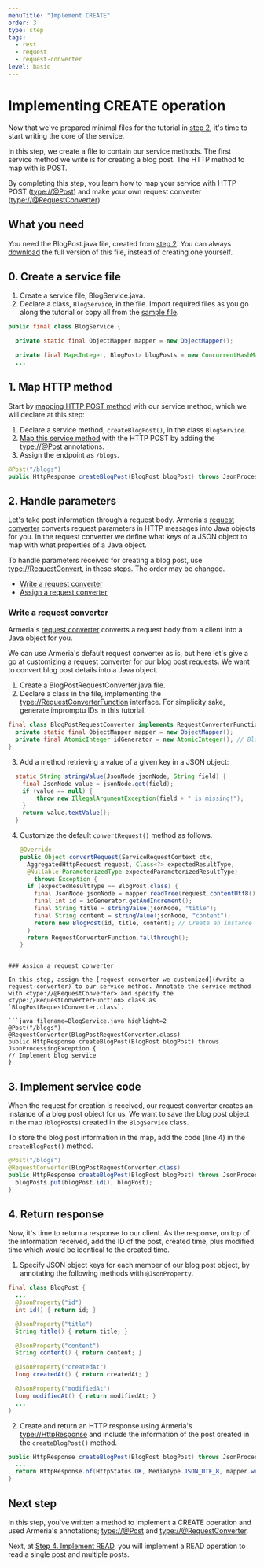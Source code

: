 ```yaml
---
menuTitle: "Implement CREATE"
order: 3
type: step
tags:
  - rest
  - request
  - request-converter
level: basic
---
```


# Implementing CREATE operation

Now that we've prepared minimal files for the tutorial in [step 2](./tutorial-blog-rest-step2), it's time to start writing the core of the service.

<TutorialSteps current={3} />

In this step, we create a file to contain our service methods. The first service method we write is for creating a blog post. The HTTP method to map with is POST.

By completing this step, you learn how to map your service with HTTP POST (<type://@Post>) and make your own request converter (<type://@RequestConverter>).

## What you need

You need the BlogPost.java file, created from [step 2](./tutorial-blog-rest-step2). You can always [download](https://github.com/line/armeria-examples/blob/master/rest-api-annotated-service/src/main/java/example/armeria/server/blog/BlogPost.java) the full version of this file, instead of creating one yourself.

## 0. Create a service file

1. Create a service file, BlogService.java.
2. Declare a class, `BlogService`, in the file. Import required files as you go along the tutorial or copy all from the [sample file](https://github.com/line/armeria-examples/blob/master/rest-api-annotated-service/src/main/java/example/armeria/server/blog/BlogService.java).
  ```java filename=BlogService.java
  public final class BlogService {

    private static final ObjectMapper mapper = new ObjectMapper();

    private final Map<Integer, BlogPost> blogPosts = new ConcurrentHashMap<>();
    ...
  ```

## 1. Map HTTP method

Start by [mapping HTTP POST method](/docs/server-annotated-service#mapping-http-service-methods) with our service method, which we will declare at this step:

1. Declare a service method, `createBlogPost()`, in the class `BlogService`.
2. [Map this service method](/docs/server-annotated-service#mapping-http-service-methods) with the HTTP POST by adding the <type://@Post> annotations.
3. Assign the endpoint as `/blogs`.

```java filename=BlogService.java highlight=1
@Post("/blogs")
public HttpResponse createBlogPost(BlogPost blogPost) throws JsonProcessingException {}
```

## 2. Handle parameters

Let's take post information through a request body. Armeria's [request converter](/docs/server-annotated-service#converting-an-http-request-to-a-java-object) converts request parameters in HTTP messages into Java objects for you. In the request converter we define what keys of a JSON object to map with what properties of a Java object.

To handle parameters received for creating a blog post, use <type://RequestConvert>, in these steps. The order may be changed.

- [Write a request converter](#write-a-request-converter)
- [Assign a request converter](#assign-a-request-converter)

### Write a request converter

Armeria's [request converter](../docs/server-annotated-service#converting-an-http-request-to-a-java-object) converts a request body from a client into a Java object for you.

We can use Armeria's default request converter as is, but here let's give a go at customizing a request converter for our blog post requests. We want to convert blog post details into a Java object.

1. Create a BlogPostRequestConverter.java file.
2. Declare a class in the file, implementing the <type://RequestConverterFunction> interface. For simplicity sake, generate impromptu IDs in this tutorial.
  ```java filename=BlogRequestConverter.java
  final class BlogPostRequestConverter implements RequestConverterFunction {
    private static final ObjectMapper mapper = new ObjectMapper();
    private final AtomicInteger idGenerator = new AtomicInteger(); // Blog post ID
  }
  ```
3. Add a method retrieving a value of a given key in a JSON object:
  ```java filename=BlogRequestConverter.java highlight="4"
    static String stringValue(JsonNode jsonNode, String field) {
      final JsonNode value = jsonNode.get(field);
      if (value == null) {
          throw new IllegalArgumentException(field + " is missing!");
      }
      return value.textValue();
    }
  ```
4. Customize the default `convertRequest()` method as follows.
    ```java filename=BlogRequestConverter.java
    @Override
    public Object convertRequest(ServiceRequestContext ctx,
      AggregatedHttpRequest request, Class<?> expectedResultType,
      @Nullable ParameterizedType expectedParameterizedResultType)
        throws Exception {
      if (expectedResultType == BlogPost.class) {
        final JsonNode jsonNode = mapper.readTree(request.contentUtf8());
        final int id = idGenerator.getAndIncrement();
        final String title = stringValue(jsonNode, "title");
        final String content = stringValue(jsonNode, "content");
        return new BlogPost(id, title, content); // Create an instance of BlogPost object
      }
      return RequestConverterFunction.fallthrough();
    }
  ```

### Assign a request converter

In this step, assign the [request converter we customized](#write-a-request-converter) to our service method. Annotate the service method with <type://@RequestConverter> and specify the <type://RequestConverterFunction> class as `BlogPostRequestConverter.class`.

```java filename=BlogService.java highlight=2
@Post("/blogs")
@RequestConverter(BlogPostRequestConverter.class)
public HttpResponse createBlogPost(BlogPost blogPost) throws JsonProcessingException {
  // Implement blog service
}
```

## 3. Implement service code

When the request for creation is received, our request converter creates an instance of a blog post object for us. We want to save the blog post object in the map (`blogPosts`) created in the `BlogService` class.

To store the blog post information in the map, add the code (line 4) in the `createBlogPost()` method.

```java filename=BlogService.java highlight=4
@Post("/blogs")
@RequestConverter(BlogPostRequestConverter.class)
public HttpResponse createBlogPost(BlogPost blogPost) throws JsonProcessingException {
  blogPosts.put(blogPost.id(), blogPost);
}
```

## 4. Return response

Now, it's time to return a response to our client. As the response, on top of the information received, add the ID of the post, created time, plus modified time which would be identical to the created time.

1. Specify JSON object keys for each member of our blog post object, by annotating the following methods with `@JsonProperty`.
  ```java filename=BlogPost.java highlight=3,6,9,12,15
  final class BlogPost {
    ...
    @JsonProperty("id")
    int id() { return id; }

    @JsonProperty("title")
    String title() { return title; }

    @JsonProperty("content")
    String content() { return content; }

    @JsonProperty("createdAt")
    long createdAt() { return createdAt; }

    @JsonProperty("modifiedAt")
    long modifiedAt() { return modifiedAt; }
    ...
  }
  ```
2. Create and return an HTTP response using Armeria's <type://HttpResponse> and include the information of the post created in the `createBlogPost()` method.
  ```java filename=BlogService.java
  public HttpResponse createBlogPost(BlogPost blogPost) throws JsonProcessingException {
    ...
    return HttpResponse.of(HttpStatus.OK, MediaType.JSON_UTF_8, mapper.writeValueAsBytes(blogPost));
  }
  ```

## Next step

In this step, you've written a method to implement a CREATE operation and used Armeria's annotations; <type://@Post> and <type://@RequestConverter>.

Next, at [Step 4. Implement READ](./tutorial-blog-rest-step4), you will implement a READ operation to read a single post and multiple posts.

<TutorialSteps current={3} />